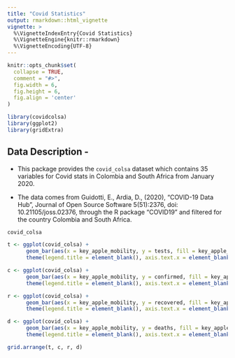 ---
title: "Covid Statistics"
output: rmarkdown::html_vignette
vignette: >
  %\VignetteIndexEntry{Covid Statistics}
  %\VignetteEngine{knitr::rmarkdown}
  %\VignetteEncoding{UTF-8}
---

```{r, include = FALSE}
knitr::opts_chunk$set(
  collapse = TRUE,
  comment = "#>",
  fig.width = 6,
  fig.height = 6,
  fig.align = 'center'
)
```

```{r setup}
library(covidcolsa)
library(ggplot2)
library(gridExtra)
```

## **Data Description -**

* This package provides the `covid_colsa` dataset which contains 35 variables for Covid stats in Colombia and South Africa from January 2020.

* The data comes from Guidotti, E., Ardia, D., (2020), "COVID-19 Data Hub", Journal of Open Source Software 5(51):2376, doi: 10.21105/joss.02376, through the R package "COVID19" and filtered for the country Colombia and South Africa.

```{r data}
covid_colsa
```

```{r plot1}
t <- ggplot(covid_colsa) +
      geom_bar(aes(x = key_apple_mobility, y = tests, fill = key_apple_mobility), stat = "identity") +
      theme(legend.title = element_blank(), axis.text.x = element_blank()) + xlab("country")

c <- ggplot(covid_colsa) +
      geom_bar(aes(x = key_apple_mobility, y = confirmed, fill = key_apple_mobility), stat = "identity") +
      theme(legend.title = element_blank(), axis.text.x = element_blank()) + xlab("country")

r <- ggplot(covid_colsa) +
      geom_bar(aes(x = key_apple_mobility, y = recovered, fill = key_apple_mobility), stat = "identity") +
      theme(legend.title = element_blank(), axis.text.x = element_blank()) + xlab("country")

d <- ggplot(covid_colsa) +
      geom_bar(aes(x = key_apple_mobility, y = deaths, fill = key_apple_mobility), stat = "identity") +
      theme(legend.title = element_blank(), axis.text.x = element_blank()) + xlab("country")

grid.arrange(t, c, r, d)
```



